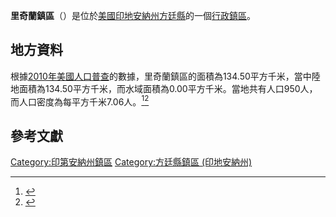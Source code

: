 {{noteTA
|G1=USState
|G2=地名
|G3=Unit
}}
{{Infobox settlement
|official_name            = 里奇蘭鎮區
|native_name = Richland Township
|settlement_type          = [[行政鎮區|行政鎮區]]
|image_skyline            = 
|imagesize                = 
|image_map                = Map highlighting Richland Township, Fountain County, Indiana.svg
|mapsize                  = 250px
|pushpin_map  =USA Indiana
|pushpin_label = 里奇蘭鎮區
|pushpin_label_position   = top
|pushpin_map_caption      = 里奇蘭鎮區在印地安納州的位置
|subdivision_type         = [[世界政區索引|國家]]
|subdivision_type1        = [[美国州份|州份]]
|subdivision_type2        = [[印地安納州行政区划|縣]]
|subdivision_name         = [[美国|美国]]
|subdivision_name1        = [[印地安納州|印地安納州]]
|subdivision_name2        = [[方廷縣_(印地安納州)|方廷縣]]
|elevation_ft             = 722
|elevation_m              = 220
|timezone                 = [[北美东部時區|北美东部時區]]
|area_total_km2           = 134.50
|area_land_km2            = 134.50
|area_water_km2           = 0.00
|area_total_sq_mi         = 
|area_land_sq_mi          = 
|area_water_sq_mi         = 
|population_as_of         = [[2010年美國人口普查|2010]]
|population_footnotes     = 
|population_total         = 950
|population_density_km2   = auto
|population_density_sq_mi = auto
|utc_offset               = -5
|coordinates              = {{coord|40|12|06|N|87|08|41|W|type:city_region:US-AL_source:GNS-enwiki|display=inline,title}}
| coor_pinpoint           = 
| coordinates_footnotes   = 
|timezone_DST             = EDT
|utc_offset_DST           = -4
|postal_code_type         = [[美國郵區編號|郵區編號]]
|postal_code              = 
|area_code                = {{link-en|电话区号765|Area code 765|765}}
|blank_name = [[地名信息系统|GNIS ID]]
|blank_info = 453791
}}
'''里奇蘭鎮區'''（{{lang-en|Richland Township}}）是位於[[美國|美國]][[印地安納州|印地安納州]][[方廷縣_(印地安納州)|方廷縣]]的一個[[行政鎮區|行政鎮區]]。

== 地方資料 ==
根據[[2010年美國人口普查|2010年美國人口普查]]的數據，里奇蘭鎮區的面積為134.50平方千米，當中陸地面積為134.50平方千米，而水域面積為0.00平方千米。當地共有人口950人，而人口密度為每平方千米7.06人。<ref name="GR8">{{cite web|url=http://factfinder2.census.gov|publisher=[[美国人口调查局|美国人口调查局]]|accessdate=2011-05-14|title=American FactFinder|archive-date=2013-09-11|archive-url=https://web.archive.org/web/20130911234518/http://factfinder2.census.gov/|dead-url=no}}</ref><ref>{{cite web|url=https://www.citypopulation.de/en/usa/illinois/admin/|title=USA: Illinois (Counties and Townships) - City Population|accessdate=2020-07-14|archive-date=2020-04-22|archive-url=https://web.archive.org/web/20200422090607/https://www.citypopulation.de/en/usa/illinois/admin/|dead-url=no}}</ref>

== 參考文獻 ==
{{reflist}}

{{方廷縣 (印地安納州)}}

{{DEFAULTSORT:Richland Township}}
[[Category:印第安納州鎮區|Category:印第安納州鎮區]]
[[Category:方廷縣鎮區_(印地安納州)|Category:方廷縣鎮區 (印地安納州)]]

{{Indiana-geo-stub}}
